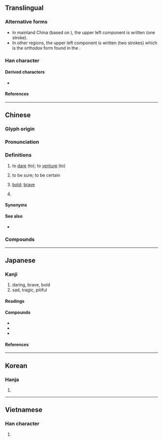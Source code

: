 {{character info/new}}
==Translingual==
{{Han stroke|Mainland China<br/>[[File:敢-bw.png|350px]]}}

===Alternative forms===
* In mainland China (based on {{w|Xin Zixing}} {{w2|zh|新字形}}), the upper left component is written {{l|mul|乛}} (one stroke).
* In other regions, the upper left component is written {{l|mul|丅}} (two strokes) which is the orthodox form found in the {{w|Kangxi dictionary}}.

===Han character===
{{Han char|rn=66|rad=攴|as=08|sn=12|snm++=11|four=18140,18440|canj=NJOK,MJOK|ids=⿰⿱乛耳攵(G),⿰⿱丅耳攵(HTJKV)}}

====Derived characters====
* {{l|mul|[[㒈]], [[噉]], [[𡑒]], [[㜟]], [[𢕭]], [[㦑]], [[撖]], [[澉]], [[㺖]], [[䧩]], [[𣊟]], [[橄]], [[瞰]], [[𥕵]], [[𥼲]], [[𦗪]], [[𦪧]], [[𧗐]], [[譀]], [[豃]], [[𧸂]], [[𨅺]], [[𮡜]], [[𨬒]], [[𩍉]], [[䭛]], [[䲎]], [[𪉿]]([[𬸹]]), [[𡪯]], [[𭗐]], [[䆻]], [[𥴊]], [[𫶔]], [[憨]], [[饏]], [[𠣽]], [[𭅞]], [[𠪚]], [[𤺍]], [[嚴]]/[[𫿞]]([[厳]]/[[严]]), [[闞]]([[阚]]), [[鬫]]}}

====References====
{{Han ref|kx=0472.260|dkj=13260|dj=0825.130|hdz=21463.090|uh=6562}}

----

==Chinese==
{{zh-forms}}

===Glyph origin===
{{Han etym}}

===Pronunciation===
{{zh-pron
|m=gǎn
|m-s=
|c=gam2
|c-t=
|g=
|h=pfs=kám;gd=gam3
|j=
|mb=gǒ̤ng
|md=
|mn=káⁿ/kám
|mn_note=káⁿ - vernacular; kám - literary
|mn-t=gan2
|w=
|x=
|mc=y
|oc=y
|ma=zh-gǎn.ogg
|cat=v,a
}}

===Definitions===
{{zh-hanzi}}

# to [[dare]] (to); to [[venture]] (to)
#: {{zh-x|我們 必須 敢 想，敢 說，敢 幹。|We must '''dare to''' think, speak up and act.}}
#: {{zh-x|他 不 敢 正 眼看 她。|He didn't '''dare to''' look at her in the face.}}
#: {{zh-x|在 那 個 風雨 交加 的 夜晚，很 少 有人 敢 出去。|Very few people '''ventured to''' go out on that stormy night.}}
#: {{zh-x|你 敢 坐 飛機 飛行 嗎？|Will you '''venture''' a flight in an air plane?}}
# to be sure; to be certain
#: {{zh-x|敢 肯定|to be sure, to be certain}}
#: {{zh-x|敢 說|to be sure, to be certain}}
#: {{zh-x|我 敢 說，你 解決 不 了 這 個 難題。|I bet you can't do this puzzle.}}
# [[bold]]; [[brave]]
# {{lb|zh|Min Nan}} {{n-g|Final interrogative particle.}}

====Synonyms====
{{zh-dial|難道}}

====See also====
* {{zh-l|肯}}

===Compounds===
{{zh-der|敢保|敢當|敢怒而不敢言|敢情|敢請|敢是|敢死隊|敢問|敢於|敢作敢當|不敢告勞|不敢出氣|不敢|不敢妄言|不敢吭聲|何敢|怕敢|不敢當|不敢後人|愧不敢當|不敢出聲|勇敢|不敢從命|勇猛果敢|到敢|不敢欺|不敢則聲|敢則是|敢做敢當|敢待|敢則|敢自|敢言|敢緊|敢攀玉趾|敢死軍|未敢|石敢當|敢死|敢死士|敢勇當先|敢怕|敢作敢為|果敢|正色敢言|敢且|敢只是|敢莫是|膽敢|竟敢|鬼子敢爾|豈敢|莫敢是|莫敢誰何}}

{{zh-cat|Beginning}}

----

==Japanese==

===Kanji===
{{ja-kanji|rs=攵12|grade=c}}

# daring, brave, bold
# sad, tragic, pitiful

====Readings====
{{ja-readings
|on=かん
|kun=あ-えて, あ-えない, あ-えず
}}

====Compounds====
* {{ja-r|敢行|かんこう}}
* {{ja-r|敢然|かんぜん}}
* {{ja-r|敢闘|かんとう}}

====References====
{{ja-kref
|jis=343A
|ku=20-26
|shift=8AB8
|euc=B4BA
|freq=1,859
|nelson=2,054
|newnelson=2,350
|halpern=1,706
|kld=1,121
|heisig=826
|tuttle=4i8.5
}}

----

==Korean==

===Hanja===
{{ko-hanja|hangeul=감|eumhun=감히|rv=gam|mr=kam|y=kam}}

# {{defn|lang=ko|sort=攴07}}

----

==Vietnamese==

===Han character===
{{vi-hantu|[[cám]], [[cảm]], [[dám]]|rs=攴07}}

# {{defn|lang=vi|sort=攴07}}